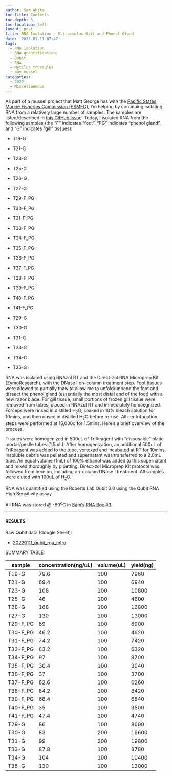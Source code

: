 ```yaml
---
author: Sam White
toc-title: Contents
toc-depth: 5
toc-location: left
layout: post
title: RNA Isolation - M.trossulus Gill and Phenol Gland
date: '2022-01-11 07:47'
tags: 
  - RNA isolation
  - RNA quantification
  - Qubit
  - RNA
  - Mytilus trossulus
  - bay mussel
categories: 
  - 2022
  - Miscellaneous
---
```

As part of a mussel project that Matt George has with the [Pacific States Marine Fisheries Commission (PSMFC)](https://www.psmfc.org/), I'm helping by continuing isolating RNA from a relatively large number of samples. The samples are listed/described in [this GitHub Issue](https://github.com/RobertsLab/resources/issues/1352). Today, I isolated RNA from the following samples (the "F" indicates "foot", "PG" indicates "phenol gland", and "G" indicates "gill" tissues):

- T19-G

- T21-G

- T23-G

- T25-G

- T26-G

- T27-G

- T29-F_PG

- T30-F_PG

- T31-F_PG

- T33-F_PG

- T34-F_PG

- T35-F_PG

- T36-F_PG

- T37-F_PG

- T38-F_PG

- T39-F_PG

- T40-F_PG

- T41-F_PG

- T29-G

- T30-G

- T31-G

- T33-G

- T34-G

- T35-G

RNA was isolated using RNAzol RT and the Direct-zol RNA Microprep Kit (ZymoResearch), with the DNase I on-column treatment step. Foot tissues were allowed to partially thaw to allow me to unfold/unbend the foot and dissect the phenol gland (essentially the most distal end of the foot) with a new razor blade. For gill tissue, small portions of frozen gill tissue were removed from tubes, placed in RNAzol RT and immediately homoegnized. Forceps were rinsed in distilled H<sub>2</sub>O, soaked in 10% bleach solution for 10mins, and then rinsed in distilled H<sub>2</sub>O before re-use. All centrifugation steps were performed at 16,000g for 1.5mins. Here's a brief overview of the process.

Tissues were homogenized in 500uL of TriReagent with "disposable" platic mortar/pestle tubes (1.5mL). After homogenization, an additional 500uL of TriReagent was added to the tube, vortexed and incubated at RT for 10mins. Insoluble debris was pelleted and supernatant was transferred to a 2.0mL tube. An equal volume (1mL) of 100% ethanol was added to this supernatant and mixed thoroughly by pipetting. Direct-zol Microprep Kit protocol was followed from here on, including on-column DNase I treatment. All samples were eluted with 100uL of H<sub>2</sub>O.

RNA was quantified using the Roberts Lab Qubit 3.0 using the Qubit RNA High Sensitivity assay.

All RNA was stored @ -80<sup>o</sup>C in [Sam's RNA Box #3](https://docs.google.com/spreadsheets/d/1j9jm3b91IkVfG0EsSjQpR--t2R97YXEQPaOFqsOqjhc/edit?usp=sharing).


---

#### RESULTS

Raw Qubit data (Google Sheet):

- [20220111_qubit_rna_mtro](https://docs.google.com/spreadsheets/d/1EnDi3RTvEhz8Z_cKLcBeA9H1mVbmib58VSH3ZSlb8gg/edit?usp=sharing)


SUMMARY TABLE:

| sample   | concentration(ng/uL) | volume(uL) | yield(ng) |
|----------|----------------------|------------|-----------|
| T19-G    | 79.6                 | 100        | 7960      |
| T21-G    | 69.4                 | 100        | 6940      |
| T23-G    | 108                  | 100        | 10800     |
| T25-G    | 46                   | 100        | 4600      |
| T26-G    | 168                  | 100        | 16800     |
| T27-G    | 130                  | 100        | 13000     |
| T29-F_PG | 89                   | 100        | 8900      |
| T30-F_PG | 46.2                 | 100        | 4620      |
| T31-F_PG | 74.2                 | 100        | 7420      |
| T33-F_PG | 63.2                 | 100        | 6320      |
| T34-F_PG | 97                   | 100        | 9700      |
| T35-F_PG | 30.4                 | 100        | 3040      |
| T36-F_PG | 37                   | 100        | 3700      |
| T37-F_PG | 62.6                 | 100        | 6260      |
| T38-F_PG | 84.2                 | 100        | 8420      |
| T39-F_PG | 68.4                 | 100        | 6840      |
| T40-F_PG | 35                   | 100        | 3500      |
| T41-F_PG | 47.4                 | 100        | 4740      |
| T29-G    | 86                   | 100        | 8600      |
| T30-G    | 83                   | 200        | 16600     |
| T31-G    | 99                   | 200        | 19800     |
| T33-G    | 87.8                 | 100        | 8780      |
| T34-G    | 104                  | 100        | 10400     |
| T35-G    | 130                  | 100        | 13000     |